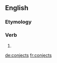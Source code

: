 ==English==

===Etymology===
{{suffix|conject|s|lang=en}}

===Verb===
{{head|en}}

# {{en-third-person singular of|conject}}

[[de:conjects]]
[[fr:conjects]]
